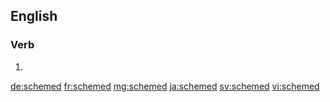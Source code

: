==English==

===Verb===
{{head|en|verb form}}

# {{en-past of|scheme}}

[[de:schemed]]
[[fr:schemed]]
[[mg:schemed]]
[[ja:schemed]]
[[sv:schemed]]
[[vi:schemed]]